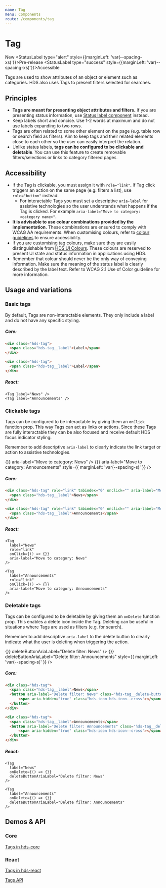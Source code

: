 ```yaml
---
name: Tag
menu: Components
route: /components/tag
---
```




# Tag

<StatusLabel>New</StatusLabel>
<StatusLabel type="alert" style={{marginLeft: 'var(--spacing-xs)'}}>Pre-release</StatusLabel>
<StatusLabel type="success" style={{marginLeft: 'var(--spacing-xs)'}}>Accessible</StatusLabel> 

<LargeParagraph>
  Tags are used to show attributes of an object or element such as categories. HDS also uses Tags to present filters selected for searches.
</LargeParagraph>

## Principles

- **Tags are meant for presenting object attributes and filters.** If you are presenting status information, use [Status label component](/components/status-label) instead.
- Keep labels short and concise. Use 1-2 words at maximum and do not use labels expanding to two rows.
- Tags are often related to some other element on the page (e.g. table row or search field as filters). Aim to keep tags and their related elements close to each other so the user can easily interpret the relation.
- Unlike status labels, **tags can be configured to be clickable and deletable**. You can use this feature to create removable filters/selections or links to category filtered pages.

## Accessibility

- If the Tag is clickable, you must assign it with `role="link"`. If Tag click triggers an action on the same page (e.g. filters a list), use `role="button"` instead.
  - For interactable Tags you must set a descriptive `aria-label` for assistive technologies so the user understands what happens if the Tag is clicked. For example `aria-label="Move to category: <category name>"`.
- **It is advisable to use colour combinations provided by the implementation.** These combinations are ensured to comply with WCAG AA requirements. When customising colours, refer to [colour guidelines](/design-tokens/colour "Colour") to ensure accessibility.
- If you are customising tag colours, make sure they are easily distinguishable from [HDS UI Colours](/design-tokens/colour#ui-colours). These colours are reserved to present UI state and status information in applications using HDS.
- Remember that colour should never be the only way of conveying information. Make sure the meaning of the status label is clearly described by the label text. Refer to <Link href="https://www.w3.org/WAI/WCAG21/Understanding/use-of-color.html" external>WCAG 2.1 Use of Color guideline</Link> for more information.

## Usage and variations

### Basic tags

By default, Tags are non-interactable elements. They only include a label and do not have any specific styling.

<Playground>
<Tag label="News" />
<Tag label="Announcements" style={{ marginLeft: 'var(--spacing-s)' }} />
</Playground>

##### Core:
```html
<div class="hds-tag">
  <span class="hds-tag__label">Label</span>
</div>

<div class="hds-tag">
  <span class="hds-tag__label">Label</span>
</div>
```

##### React:
```tsx
<Tag label="News" />
<Tag label="Announcements" />
```

### Clickable tags

Tags can be configured to be interactable by giving them an `onClick` function prop. This way Tags can act as links or actions. Since these Tags are fully interactable they can be also focused and receive default HDS focus indicator styling.

Remember to add descriptive `aria-label` to clearly indicate the link target or action to assistive technologies.

<Playground>
<Tag label="News" role="link" onClick={() => {}} aria-label="Move to category: News" />
<Tag label="Announcements" role="link" onClick={() => {}} aria-label="Move to category: Announcements" style={{ marginLeft: 'var(--spacing-s)' }} />
</Playground>

##### Core:
```html
<div class="hds-tag" role="link" tabindex="0" onclick="" aria-label="Move to category: News">
  <span class="hds-tag__label">News</span>
</div>

<div class="hds-tag" role="link" tabindex="0" onclick="" aria-label="Move to category: Announcements">
  <span class="hds-tag__label">Announcements</span>
</div>
```

##### React:
```tsx
<Tag 
  label="News" 
  role="link" 
  onClick={() => {}} 
  aria-label="Move to category: News" 
/>

<Tag 
  label="Announcements" 
  role="link" 
  onClick={() => {}} 
  aria-label="Move to category: Announcements" 
/>
```

### Deletable tags

Tags can be configured to be deletable by giving them an `onDelete` function prop. This enables a delete icon inside the Tag. Deleting can be useful in situations where Tags are used as filters (e.g. for search).

Remember to add descriptive `aria-label` to the delete button to clearly indicate what the user is deleting when triggering the action.

<Playground>
<Tag label="News" onDelete={() => {}} deleteButtonAriaLabel="Delete filter: News" />
<Tag label="Announcements" onDelete={() => {}} deleteButtonAriaLabel="Delete filter: Announcements" style={{ marginLeft: 'var(--spacing-s)' }} />
</Playground>

##### Core:
```html
<div class="hds-tag">
  <span class="hds-tag__label">News</span>
  <button aria-label="Delete filter: News" class="hds-tag__delete-button button-reset">
      <span aria-hidden="true" class="hds-icon hds-icon--cross"></span>
  </button>
</div>

<div class="hds-tag">
  <span class="hds-tag__label">Announcements</span>
  <button aria-label="Delete filter: Announcements" class="hds-tag__delete-button button-reset">
      <span aria-hidden="true" class="hds-icon hds-icon--cross"></span>
  </button>
</div>
```

##### React:
```tsx
<Tag 
  label="News" 
  onDelete={() => {}} 
  deleteButtonAriaLabel="Delete filter: News" 
/>

<Tag 
  label="Announcements" 
  onDelete={() => {}} 
  deleteButtonAriaLabel="Delete filter: Announcements" 
/>
```


## Demos & API

### Core

[Tags in hds-core](/storybook/core/?path=/story/components-tag--default)

### React

[Tags in hds-react](/storybook/react/?path=/story/components-tag--default)

[Tags API](/storybook/react/?path=/docs/components-tag--default)
